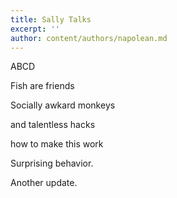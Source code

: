 ```yaml
---
title: Sally Talks
excerpt: ''
author: content/authors/napolean.md
---
```


ABCD

Fish are friends

Socially awkard monkeys

and talentless hacks

how to make this work

Surprising behavior.

Another update.
